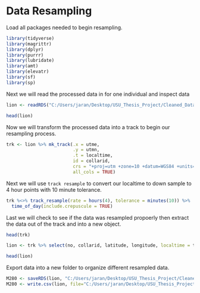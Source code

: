 #  Data Resampling

Load all packages needed to begin resampling.

```r

library(tidyverse)
library(magrittr)
library(dplyr)
library(purrr)
library(lubridate)
library(amt)
library(elevatr)
library(sf)
library(sp)

```

Next we will read the processed data in for one individual and inspect data

```r

lion <- readRDS("C:/Users/jaran/Desktop/USU_Thesis_Project/Cleaned_Data/ProcessedData/California/Dop6/M280.rds")

head(lion)

```

Now we will transform the processed data into a track to begin our resampling process. 


```r

trk <- lion %>% mk_track(.x = utme, 
                         .y = utmn, 
                         .t = localtime, 
                         id = collarid,
                         crs = "+proj=utm +zone=10 +datum=WGS84 +units=m +no_defs",
                         all_cols = TRUE)


```


Next we will use `track resample` to convert our localtime to down sample to 4 hour points with 10 minute tolerance. 

```r

trk %<>% track_resample(rate = hours(4), tolerance = minutes(10)) %>% 
  time_of_day(include.crepuscule = TRUE)

```

Last we will check to see if the data was resampled propoerly then extract the data out of the track and into a new object.


```r

head(trk)

lion <- trk %>% select(no, collarid, latitude, longitude, localtime = t_, utme = x_, utmn = y_, dop, fixtype, geometry )

head(lion)

```

Export data into a new folder to organize different resampled data. 

```r

M280 <- saveRDS(lion, "C:/Users/jaran/Desktop/USU_Thesis_Project/Cleaned_Data/ProcessedData/ResampledData/California/4hrs/M280.rds")
M280 <- write.csv(lion, file="C:/Users/jaran/Desktop/USU_Thesis_Project/Cleaned_Data/ProcessedData/ResampledData/California/4hrs/M280.csv", row.names = F)


```


